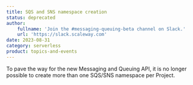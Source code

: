 ```yaml
---
title: SQS and SNS namespace creation
status: deprecated
author:
    fullname: 'Join the #messaging-queuing-beta channel on Slack.'
    url: 'https://slack.scaleway.com'
date: 2023-08-31
category: serverless
product: topics-and-events
---
```


To pave the way for the new Messaging and Queuing API, it is no longer possible to create more than one SQS/SNS namespace per Project.

